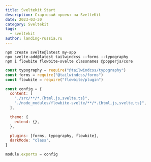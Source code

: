 ```yaml
---
title: Sveltekit Start
description: Стартовый проект на SvelteKit
date: 2023-03-30
category: Sveltekit
tags:
  - sveltekit
author: landing-russia.ru
---
```


```
npm create svelte@latest my-app
npx svelte-add@latest tailwindcss --forms --typography
npm i flowbite flowbite-svelte classnames @popperjs/core
```

```js
const typography = require("@tailwindcss/typography")
const forms = require("@tailwindcss/forms")
const flowbite = require("flowbite/plugin")

const config = {
  content: [
    "./src/**/*.{html,js,svelte,ts}",
    "./node_modules/flowbite-svelte/**/*.{html,js,svelte,ts}",
  ],

  theme: {
    extend: {},
  },

  plugins: [forms, typography, flowbite],
  darkMode: "class",
}

module.exports = config
```
